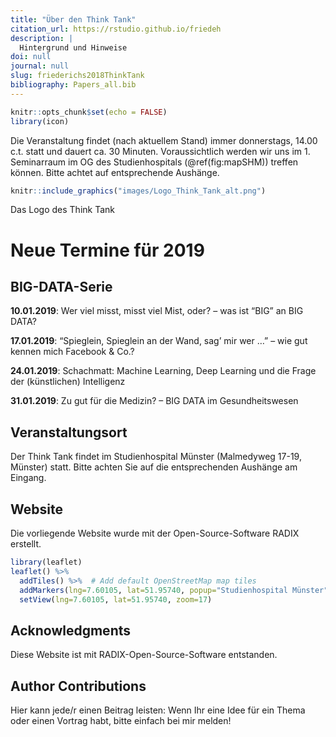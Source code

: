 ```yaml
---
title: "Über den Think Tank"
citation_url: https://rstudio.github.io/friedeh
description: |
  Hintergrund und Hinweise
doi: null
journal: null
slug: friederichs2018ThinkTank
bibliography: Papers_all.bib
---
```


```r
knitr::opts_chunk$set(echo = FALSE)
library(icon)
```

Die Veranstaltung findet (nach aktuellem Stand) immer donnerstags, 14.00 c.t. statt und dauert ca. 30 Minuten. Voraussichtlich werden wir uns im 1. Seminarraum im OG des Studienhospitals (\@ref(fig:mapSHM)) treffen können. Bitte achtet auf entsprechende Aushänge.

<aside>
```r
knitr::include_graphics("images/Logo_Think_Tank_alt.png")
```
</aside>

<aside>
Das Logo des Think Tank
</aside>

# Neue Termine für 2019

## BIG-DATA-Serie

__10.01.2019__: Wer viel misst, misst viel Mist, oder? – was ist "BIG" an BIG DATA?

__17.01.2019__: "Spieglein, Spieglein an der Wand, sag' mir wer ..." – wie gut kennen mich Facebook & Co.?

__24.01.2019__:	Schachmatt: Machine Learning, Deep Learning und die Frage der (künstlichen) Intelligenz

__31.01.2019__: Zu gut für die Medizin? – BIG DATA im Gesundheitswesen



## Veranstaltungsort

Der Think Tank findet im Studienhospital Münster (Malmedyweg 17-19, Münster) statt.
Bitte achten Sie auf die entsprechenden Aushänge am Eingang.

## Website

Die vorliegende Website wurde mit der Open-Source-Software RADIX erstellt.

```r
library(leaflet)
leaflet() %>%
  addTiles() %>%  # Add default OpenStreetMap map tiles
  addMarkers(lng=7.60105, lat=51.95740, popup="Studienhospital Münster") %>%
  setView(lng=7.60105, lat=51.95740, zoom=17)
```

## Acknowledgments {.appendix}

Diese Website ist mit RADIX-Open-Source-Software entstanden.

## Author Contributions {.appendix}

Hier kann jede/r einen Beitrag leisten: Wenn Ihr eine Idee für ein Thema oder einen Vortrag habt, bitte einfach bei mir melden!
